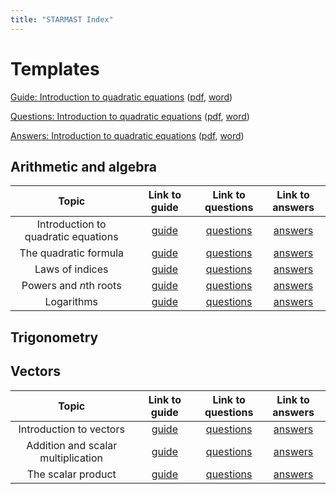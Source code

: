 ```yaml
---
title: "STARMAST Index"
---
```


# Templates

[Guide: Introduction to quadratic equations](./studyguides/introtoquadratics.qmd) ([pdf](introtoquadratics.pdf), [word](introtoquadratics.docx))

[Questions: Introduction to quadratic equations](qs-introtoquadratics.qmd) ([pdf](qs-introtoquadratics.pdf), [word](qs-introtoquadratics.docx))

[Answers: Introduction to quadratic equations](as-introtoquadratics.qmd) ([pdf](as-introtoquadratics.pdf), [word](qs-introtoquadratics.docx))

## Arithmetic and algebra {-}

| **Topic**                            | Link to guide      | Link to questions  | Link to answers    |
|:------------------------------------:|:------------------:|:------------------:|:------------------:|
| Introduction to quadratic equations  | [guide](./studyguides/introtoquadratics.qmd) | [questions](./questions/qs-introtoquadratics.qmd) | [answers](./answers/as-introtoquadratics.qmd) |
| The quadratic formula                | [guide](./studyguides/quadraticformula.qmd) |[questions](./questions/qs-quadraticformula.qmd) | [answers](./answers/as-quadraticformula.qmd) |
| Laws of indices                      | [guide](./studyguides/lawsofindices.qmd) | [questions](./questions/qs-lawsofindices.qmd) | [answers](./answers/as-lawsofindices.qmd) |
| Powers and $n$th roots               | [guide](./studyguides/powersandnthroots.qmd) | [questions](./questions/qs-powersandnthroots.qmd) | [answers](./answers/as-powersandnthroots.qmd) |
| Logarithms                           | [guide](./studyguides/logarithms.qmd) | [questions](./questions/qs-logarithms.qmd) | [answers](./answers/as-logarithms.qmd) |

## Trigonometry {-}

## Vectors {-}

| **Topic**                            | Link to guide      | Link to questions  | Link to answers    |
|:------------------------------------:|:------------------:|:------------------:|:------------------:|
| Introduction to vectors              | [guide](./studyguides/introductiontovectors.qmd) | [questions](./questions/qs-introductiontovectors.qmd) | [answers](./answers/as-introductiontovectors.qmd) |
| Addition and scalar multiplication   | [guide](./studyguides/additionandscalarmultiplication.qmd) | [questions](./questions/qs-additionandscalarmultiplication.qmd) | [answers](./answers/as-additionandscalarmultiplication.qmd) |
| The scalar product                   | [guide](./studyguides/scalarproduct.qmd) | [questions](./questions/qs-scalarproduct.qmd) | [answers](./answers/as-scalarproduct.qmd) |

